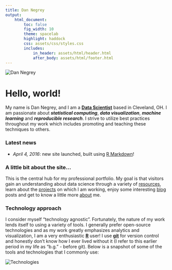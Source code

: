 ```yaml
---
title: Dan Negrey
output:
    html_document:
        toc: false
        fig_width: 10
        theme: spacelab
        highlight: haddock
        css: assets/css/styles.css
        includes:
            in_header: assets/html/header.html
            after_body: assets/html/footer.html
---
```


<img id="dnegrey" src="assets/img/dnegrey.jpg" alt="Dan Negrey"/>

# Hello, world!

My name is Dan Negrey, and I am a **[Data Scientist](https://en.wikipedia.org/wiki/Data_science)** based in Cleveland, OH. I am passionate about ***statistical computing***, ***data visualization***, ***machine learning*** and ***reproducible research***. I strive to utilize best practices throughout my work which includes promoting and teaching these techniques to others.

### Latest news

* *April 4, 2016*: new site launched, built using [R Markdown](http://rmarkdown.rstudio.com/)!

### A little bit about the site...

This is the central hub for my professional portfolio. My goal is that visitors gain an understanding about data science through a variety of [resources](/resources), learn about the [projects](/projects) on which I am working, enjoy some interesting [blog](/blog) posts and get to know a little more [about](/about) me.

### Technology approach

I consider myself "technology agnostic". Fortunately, the nature of my work lends itself to using a variety of tools. I generally prefer open-source technologies and as my work greatly emphasizes analytics and visualization, I am a very enthusiastic **[R](https://www.r-project.org/)** user! I use **[git](https://git-scm.com/)** for version control and honestly don't know how I ever lived without it (I refer to this earlier period in my life as "b.g." - before git). Below is a snapshot of some of the tools and technologies that I commonly use:

<img id="technologies" src="assets/img/technologies.png" alt="Technologies"/>

\  

\  

\  
